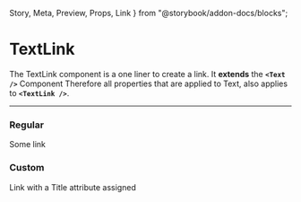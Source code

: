 
  Story,
  Meta,
  Preview,
  Props,
  Link
} from "@storybook/addon-docs/blocks";

<Meta title="Misc/Text Link" component={TextLink} />

# TextLink

The TextLink component is a one liner to create a link. It **extends** the **`<Text />`**
Component Therefore all properties that are applied to Text, also applies to **`<TextLink />`**.

<hr />

### Regular
<Preview>
  <Story name="regular">
    <TextLink href="https://google.com">Some link</TextLink>
  </Story>
</Preview>

### Custom
<Preview>
  <Story name="custom">
    <TextLink isTitle href="https://google.com">Link with a Title attribute assigned</TextLink>
  </Story>
</Preview>

<Props of={TextLink} />
